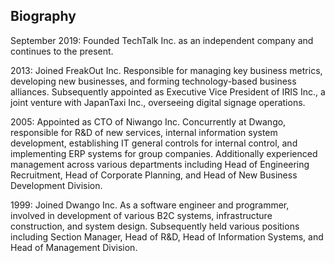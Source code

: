 ## Biography

September 2019: Founded TechTalk Inc. as an independent company and continues to the present.

2013: Joined FreakOut Inc. Responsible for managing key business metrics, developing new businesses, and forming technology-based business alliances. Subsequently appointed as Executive Vice President of IRIS Inc., a joint venture with JapanTaxi Inc., overseeing digital signage operations.

2005: Appointed as CTO of Niwango Inc. Concurrently at Dwango, responsible for R&D of new services, internal information system development, establishing IT general controls for internal control, and implementing ERP systems for group companies. Additionally experienced management across various departments including Head of Engineering Recruitment, Head of Corporate Planning, and Head of New Business Development Division.

1999: Joined Dwango Inc. As a software engineer and programmer, involved in development of various B2C systems, infrastructure construction, and system design. Subsequently held various positions including Section Manager, Head of R&D, Head of Information Systems, and Head of Management Division.
